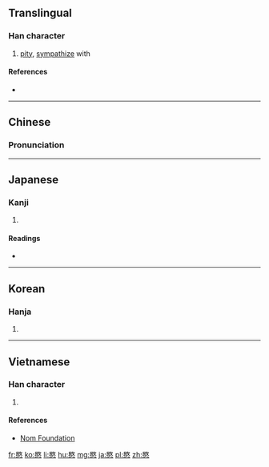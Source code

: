 ==Translingual==

===Han character===
{{Han char|rn=61|rad=心|as=09|sn=13|four=7833<sub>4</sub>|canj=口大心 (RKP)|ids=⿱[[敃]][[心]]}}

# [[pity]], [[sympathize]] with

====References====
* {{Han ref|kx=0394.190|dkj=10919|dj=0730.260|hdz=42325.070|uh=610D|ud=24845|bh=B75D|bd=46941}}

----

==Chinese==
{{zh-forms}}

===Pronunciation===
{{zh-pron
|m=mǐn
|c=man5
|mc=y
|oc=y
|ma=
|cat=v
}}

----

==Japanese==

===Kanji===
{{ja-kanji|grade=|rs=心09}}

# {{defn|lang=ja|sort=心09}}

====Readings====
* {{ja-readings|on=[[びん]] (bin), [[みん]] (min)|kun=[[あわれむ]] (awaremu)}}

----

==Korean==

===Hanja===
{{ko-hanja|hangeul=민|eumhun=|rv=min|mr=min|y=min}}

# {{defn|lang=ko|sort=心09}}

----

==Vietnamese==

===Han character===
{{vi-readings|rs=心09| hanviet = [[mẫn]], [[thế]]}}

# {{defn|lang=vi|sort=心09}}

====References====
*[http://nomfoundation.org/common/nom_details.php?codepoint=610d Nom Foundation]

[[fr:愍]]
[[ko:愍]]
[[li:愍]]
[[hu:愍]]
[[mg:愍]]
[[ja:愍]]
[[pl:愍]]
[[zh:愍]]